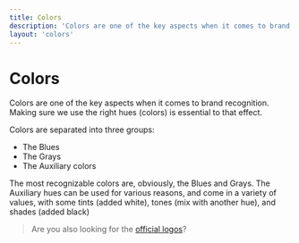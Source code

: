 ```yaml
---
title: Colors
description: 'Colors are one of the key aspects when it comes to brand recognition. Making sure we use the right hues (colors) is essential to that effect.'
layout: 'colors'
---
```




# Colors

Colors are one of the key aspects when it comes to brand recognition. Making sure we use the right hues (colors) is essential to that effect.

Colors are separated into three groups:

-   The Blues
-   The Grays
-   The Auxiliary colors

The most recognizable colors are, obviously, the Blues and Grays. The Auxiliary hues can be used for various reasons, and come in a variety of values, with some tints (added white), tones (mix with another hue), and shades (added black)

> Are you also looking for the [official logos](https://make.wordpress.org/design/handbook/design-guide/foundations/identity/)?

<Break />
<ColorPalettes />
